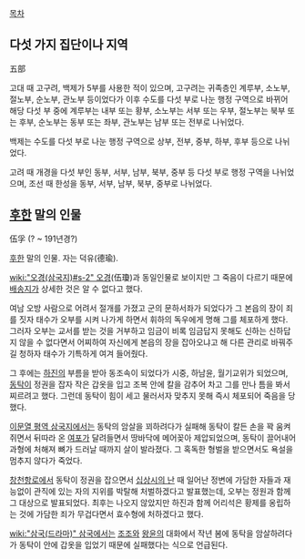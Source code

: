 [[목차]]
== 다섯 가지 집단이나 지역 ==
五部

고대 때 고구려, 백제가 5부를 사용한 적이 있으며, 고구려는 귀족층인 계루부, 소노부, 절노부, 순노부, 관노부 등이었다가 이후 수도를 다섯 부로 나눈 행정 구역으로 바뀌어 해당 다섯 부 중에 계루부는 내부 또는 황부, 소노부는 서부 또는 우부, 절노부는 북부 또는 후부, 순노부는 동부 또는 좌부, 관노부는 남부 또는 전부로 나뉘었다.

백제는 수도를 다섯 부로 나눈 행정 구역으로 상부, 전부, 중부, 하부, 후부 등으로 나뉘었다.

고려 때 개경을 다섯 부인 동부, 서부, 남부, 북부, 중부 등 다섯 부로 행정 구역을 나뉘었으며, 조선 때 한성을 동부, 서부, 남부, 북부, 중부로 나뉘었다. 

== [[후한]] 말의 인물 ==
伍孚
(? ~ 191년경?)

[[후한]] 말의 인물. 자는 덕유(德瑜).

[[wiki:"오경(삼국지)#s-2" 오경]](伍瓊)과 동일인물로 보이지만 그 죽음이 다르기 때문에 [[배송지]]가 상세한 것은 알 수 없다고 했다.

여남 오방 사람으로 어려서 절개를 가졌고 군의 문하서좌가 되었다가 그 본읍의 장이 죄를 짓자 태수가 오부를 시켜 나가게 하면서 휘하의 독우에게 명해 그를 체포하게 했다. 그러자 오부는 교서를 받는 것을 거부하고 임금이 비록 임금답지 못해도 신하는 신하답지 않을 수 없다면서 어찌하여 자신에게 본읍의 장을 잡아오냐고 해 다른 관리로 바꿔주길 청하자 태수가 기특하게 여겨 들어줬다.

그 후에는 [[하진]]의 부름을 받아 동조속이 되었다가 시중, 하남윤, 월기교위가 되었으며, [[동탁]]이 정권을 잡자 작은 갑옷을 입고 조복 안에 칼을 감추어 차고 그를 만나 틈을 봐서 찌르려고 했다. 그런데 동탁이 힘이 세고 물러서자 맞추지 못해 즉시 체포되어 죽음을 당했다.

[[이문열 평역 삼국지]]에서는 동탁의 암살을 꾀하려다가 실패해 동탁이 칼든 손을 꽉 움켜쥐면서 뒤따라 온 [[여포]]가 달려들면서 땅바닥에 메어꽂아 제압되었으며, 동탁이 끌어내어 과형에 처해져 뼈가 드러날 때까지 살이 발라졌다. 그 혹독한 형벌을 받으면서도 욕설을 멈추지 않다가 죽었다.

[[창천항로]]에서 동탁이 정권을 잡으면서 [[십상시의 난]] 때 일어난 정변에 가담한 자들과 재능없이 관직에 있는 자의 지위를 박탈해 처벌하겠다고 발표했는데, 오부는 정원과 함께 그 대상으로 발표되었다. 최후는 나오지 않았지만 하진과 함께 어리석은 황제를 옹립하는 것에 가담한 죄가 무겁다면서 효수형에 처하겠다고 했다.

[[wiki:"삼국(드라마)" 삼국]]에서는 [[조조]]와 [[왕윤]]의 대화에서 작년 봄에 동탁을 암살하려다가 동탁이 안에 갑옷을 입었기 때문에 실패했다는 식으로 언급된다.

